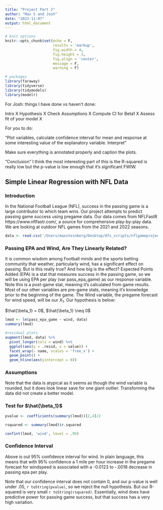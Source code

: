 ```yaml
---
title: "Project Part 2"
author: "Max S and Josh"
date: "2023-11-07"
output: html_document
---
```


```r
# knit options
knitr::opts_chunk$set(echo = F,
                      results = 'markup',
                      fig.width = 4,
                      fig.height = 3,
                      fig.align = 'center',
                      message = F,
                      warning = F)

# packages
library(faraway)
library(tidyverse)
library(tidymodels)
library(modelr)
```
For Josh: things I have done vs haven't done:

Intro X
Hypothesis X
Check Assumptions X
Compute CI for Beta1 X
Assess fit of your model X

For you to do:

"Plot variables, calculate confidence interval for mean and response at some interesting value of the explanatory variable. Interpret"

Make sure everything is annotated properly and caption the plots.

"Conclusion" I think the most interesting part of this is the R-squared is really low but the p-value is low enough that it's significant FWIW.



## Simple Linear Regression with NFL Data

### Introduction

In the National Football League (NFL), success in the passing game is a large contributor to which team wins. Our project attempts to predict passing game success using pregame data. Our data comes from NFLFastR https://www.nflfastr.com/, a source for comprehensive play-by-play data. We are looking at outdoor NFL games from the 2021 and 2022 seasons.

```r
data <- read.csv('/Users/maxsteinberg/Desktop/dfs_scripts/nflgameproject.csv') #set this to the proper location

```

### Passing EPA and Wind, Are They Linearly Related?

It is common wisdom among Football minds and the sports betting community that weather, particularly wind, has a significant effect on passing. But is this really true? And how big is the effect? Expected Points Added (EPA) is a stat that measures success in the passing game, so we will be using EPA per play (var pass_epa_game) as our response variable. Note this is a post-game stat, meaning it's calculated from game results. Most of our other variables are pre-game stats, meaning it's knowledge prior to the beginning of the game. The Wind variable, the pregame forecast for wind speed, will be our $X_1$. Our hypothesis is below:

$\hat{\beta_1} = 0$,     $\hat{\beta_1} \neq 0$

```r
lmod <- lm(pass_epa_game ~ wind, data)
summary(lmod)
```




```r
#residual plots
augment(lmod, data) %>%
  pivot_longer(cols = wind) %>%
  ggplot(aes(y = .resid, x = value)) +
  facet_wrap(~ name, scales = 'free_x') +
  geom_point() +
  geom_hline(aes(yintercept = 0))
```

### Assumptions

Note that the data is atypical as it seems as though the wind variable is rounded, but it does look linear save for one giant outlier. Transforming the data did not create a better model.


### Test for $\hat{\beta_1}$

```r
pvalue <- coefficients(summary(lmod))[2,4]/2

rsquared <- summary(lmod)$r.squared

confint(lmod, 'wind', level = .95)
```

### Confidence Interval
Above is out 95% confidence interval for wind. In plain language, this means that with 95% confidence a 1 mile per hour increase in the pregame forecast for windspeed is associated with a -0.0123 to -.0018 decrease in passing epa per play.

Note that our confidence interval does not contain 0, and our p-value is well under .05, `r toString(pvalue)`, so we reject the null hypothesis. But our R-squared is very small `r toString(rsquared)`. Essentially, wind does have predictive power for passing game success, but that success has a very high variation.




